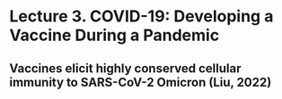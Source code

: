 # Lecture 3. COVID-19: Developing a Vaccine During a Pandemic

## Vaccines elicit highly conserved cellular immunity to SARS-CoV-2 Omicron (Liu, 2022)
